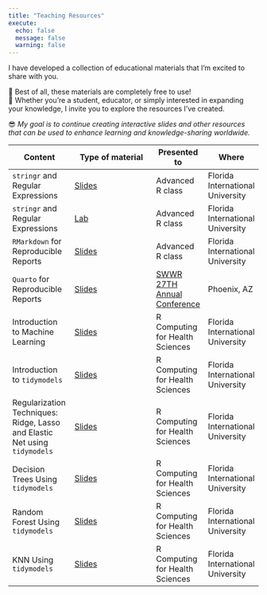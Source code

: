 ```yaml
---
title: "Teaching Resources"
execute: 
  echo: false
  message: false
  warning: false
---
```


I have developed a collection of educational materials that I'm excited to share with you. 


🥹 Best of all, these materials are completely free to use!     
👀  Whether you're a student, educator, or simply interested in expanding your knowledge, I invite you to explore the resources I've created.   


😎 *My goal is to continue creating interactive slides and other resources that can be used to enhance learning and knowledge-sharing worldwide.*



| Content                                                           | Type of material                                                                                                 | Presented to                               | Where                                     |
| ----------------------------------------------------------------- | --------------------------------------------------------------------------------------------------------------- | ------------------------------------------ | ----------------------------------------- |
| `stringr` and Regular Expressions                                 | [Slides](https://ccani007.github.io/stringr_slides/#1)                                                         | Advanced R class                           | Florida International University         |
| `stringr` and Regular Expressions                                 | [Lab](https://lcj9js-catalina-canizares.shinyapps.io/lab_str/?_ga=2.91765914.149069591.1678297151-1765971331.1678297151)                                      | Advanced R class                           | Florida International University         |
| `RMarkdown` for Reproducible Reports                              | [Slides](https://ccani007.github.io/advancedR_Slides/#1)                                                         | Advanced R class                           | Florida International University         |
| `Quarto` for Reproducible Reports                                 | [Slides](https://rpubs.com/ccani007/991805)                                                                     | [SWWR 27TH Annual Conference](https://sswr.confex.com/sswr/2023/webprogram/Session13742.html) | Phoenix, AZ                               |
| Introduction to Machine Learning                                  | [Slides](https://catalina.quarto.pub/introduction-to-machine-learning/)                                         | R Computing for Health Sciences            | Florida International University         |
| Introduction to `tidymodels`                                      | [Slides](https://catalina.quarto.pub/introduction-to-tidymodels/)                                              | R Computing for Health Sciences            | Florida International University         |
| Regularization Techniques: Ridge, Lasso and Elastic Net using `tidymodels` | [Slides](https://catalina.quarto.pub/regularization-techniques-ridge-lasso-and-elastic-net-using-tidymodels/) | R Computing for Health Sciences            | Florida International University         |
| Decision Trees Using `tidymodels`                                 | [Slides](https://catalina.quarto.pub/decision-trees-using-tidymodels/)                                         | R Computing for Health Sciences            | Florida International University         |
| Random Forest Using `tidymodels`                                  | [Slides](https://catalina.quarto.pub/random-forest-using-tidymodels/)                                          | R Computing for Health Sciences            | Florida International University         |
| KNN Using `tidymodels`                                            | [Slides](https://catalina.quarto.pub/knn-with-tidymodels/)                                                     | R Computing for Health Sciences            | Florida International University         |

